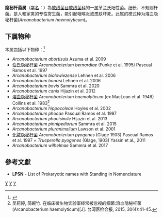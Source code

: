{{Automatic taxobox
| taxon = Arcanobacterium
| authority = Collins, Johns and schofield, 1983
| type species = 溶血隐秘杆菌<br>''Arcanobacterium haemolyticum''
| type species authority = (ex MacLean et al. 1946) Collins et al. 1983
}}
'''隐秘杆菌属'''（[[学名|学名]]：{{lang|la|''Arcanobacterium''}}）為[[放线菌目|放线菌目]][[放线菌科|放线菌科]]的一[[属|属]]革兰氏阳性菌。细长、不规则杆菌。是人和家禽的专性寄生菌，能引起咽喉炎或皮肤坏死。此属的模式种为溶血隐秘杆菌(''Arcanobacterium haemolyticum'')。

==下属物种==
本属包括以下物种：<ref>{{cite web |title=Arcanobacterium Collins et al., 1983 |url=https://www.gbif.org/species/3225736 |website=GBIF}}</ref>
* ''Arcanobacterium abortisuis'' Azuma et al. 2009
* [[伯氏隐秘杆菌|伯氏隐秘杆菌]] ''Arcanobacterium bernardiae'' (Funke et al. 1995) Pascual Ramos et al. 1997
* ''Arcanobacterium bialowiezense'' Lehnen et al. 2006
* ''Arcanobacterium bonasi'' Lehnen et al. 2006
* ''Arcanobacterium bovis'' Sammra et al. 2020
* ''Arcanobacterium canis'' Hijazin et al. 2012
* [[溶血隐秘杆菌|溶血隐秘杆菌]] ''Arcanobacterium haemolyticum'' (ex MacLean et al. 1946) Collins et al. 1983<ref>吴莉婷, 简婉竹. 在临床微生物实验室经常被忽视的细菌:溶血隐秘杆菌(Arcanobacterium haemolyticum)[J]. 台湾医检会报, 2015, 30(4):41-45.</ref>
* ''Arcanobacterium hippocoleae'' Hoyles et al. 2002
* ''Arcanobacterium phocae'' Pascual Ramos et al. 1997
* ''Arcanobacterium phocisimile'' Hijazin et al. 2013
* ''Arcanobacterium pinnipediorum'' Sammra et al. 2015
* ''Arcanobacterium pluranimalium'' Lawson et al. 2001
* [[化脓隐秘杆菌|化脓隐秘杆菌]] ''Arcanobacterium pyogenes'' (Glage 1903) Pascual Ramos et al. 1997 = ''Trueperella pyogenes'' (Glage, 1903) Yassin et al., 2011
* ''Arcanobacterium wilhelmae'' Sammra et al. 2017

==參考文獻==
{{reflist}}
* '''LPSN''' - List of Prokaryotic names with Standing in Nomenclature

{{taxonbar}}

[[Category:革兰氏阳性菌|Y]]
[[Category:_放线菌科|Y]]
[[Category:1983年描述的分类群|Y]]